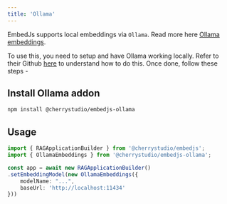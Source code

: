 ---
title: 'Ollama'
---

EmbedJs supports local embeddings via `Ollama`. Read more here [Ollama embeddings](https://ollama.com/blog/embedding-models).

To use this, you need to setup and have Ollama working locally. Refer to their Github [here](https://github.com/ollama/ollama) to understand how to do this.
Once done, follow these steps -

## Install Ollama addon

```bash
npm install @cherrystudio/embedjs-ollama
```

## Usage

```ts
import { RAGApplicationBuilder } from '@cherrystudio/embedjs';
import { OllamaEmbeddings } from '@cherrystudio/embedjs-ollama';

const app = await new RAGApplicationBuilder()
.setEmbeddingModel(new OllamaEmbeddings({
    modelName: "...",
    baseUrl: 'http://localhost:11434'
}))
```
